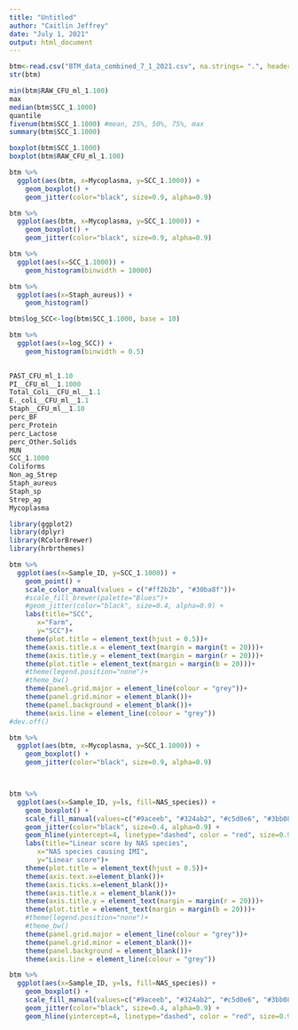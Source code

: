 ```yaml
---
title: "Untitled"
author: "Caitlin Jeffrey"
date: "July 1, 2021"
output: html_document
---
```


```r
btm<-read.csv("BTM_data_combined_7_1_2021.csv", na.strings= ".", header = T)
str(btm)
```

```r
min(btm$RAW_CFU_ml_1.100)
max
median(btm$SCC_1.1000)
quantile
fivenum(btm$SCC_1.1000) #mean, 25%, 50%, 75%, max
summary(btm$SCC_1.1000)
```

```r
boxplot(btm$SCC_1.1000)
boxplot(btm$RAW_CFU_ml_1.100)

btm %>%
  ggplot(aes(btm, x=Mycoplasma, y=SCC_1.1000)) +
    geom_boxplot() +
    geom_jitter(color="black", size=0.9, alpha=0.9)

btm %>%
  ggplot(aes(btm, x=Mycoplasma, y=SCC_1.1000)) +
    geom_boxplot() +
    geom_jitter(color="black", size=0.9, alpha=0.9)

btm %>%
  ggplot(aes(x=SCC_1.1000)) +
    geom_histogram(binwidth = 10000)

btm %>%
  ggplot(aes(x=Staph_aureus)) +
    geom_histogram()

btm$log_SCC<-log(btm$SCC_1.1000, base = 10)

btm %>%
  ggplot(aes(x=log_SCC)) +
    geom_histogram(binwidth = 0.5)
    

PAST_CFU_ml_1.10
PI__CFU_ml__1.1000
Total_Coli__CFU_ml__1.1
E._coli__CFU_ml__1.1
Staph__CFU_ml__1.10
perc_BF
perc_Protein
perc_Lactose
perc_Other.Solids
MUN
SCC_1.1000
Coliforms
Non_ag_Strep
Staph_aureus
Staph_sp
Strep_ag
Mycoplasma
```
```r

library(ggplot2)
library(dplyr)
library(RColorBrewer)
library(hrbrthemes)

btm %>%
  ggplot(aes(x=Sample_ID, y=SCC_1.1000)) +
    geom_point() +
    scale_color_manual(values = c("#ff2b2b", "#30ba8f"))+
    #scale_fill_brewer(palette="Blues")+
    #geom_jitter(color="black", size=0.4, alpha=0.9) +
    labs(title="SCC",
       x="Farm",
       y="SCC")+
    theme(plot.title = element_text(hjust = 0.5))+
    theme(axis.title.x = element_text(margin = margin(t = 20)))+
    theme(axis.title.y = element_text(margin = margin(r = 20)))+
    theme(plot.title = element_text(margin = margin(b = 20)))+
    #theme(legend.position="none")+
    #theme_bw()
    theme(panel.grid.major = element_line(colour = "grey"))+
    theme(panel.grid.minor = element_blank())+
    theme(panel.background = element_blank())+
    theme(axis.line = element_line(colour = "grey"))
#dev.off()

btm %>%
  ggplot(aes(btm, x=Mycoplasma, y=SCC_1.1000)) +
    geom_boxplot() +
    geom_jitter(color="black", size=0.9, alpha=0.9)



btm %>%
  ggplot(aes(x=Sample_ID, y=ls, fill=NAS_species)) +
    geom_boxplot() +
    scale_fill_manual(values=c("#9aceeb", "#324ab2", "#c5d0e6", "#3bb08f", "#2b6cc4", "#979aaa", "#1f75fe", "#93dfb8", "#c8385a"), labels = paste(counts$NAS_species, "n =", counts$n))+ 
    geom_jitter(color="black", size=0.4, alpha=0.9) +
    geom_hline(yintercept=4, linetype="dashed", color = "red", size=0.9)+
    labs(title="Linear score by NAS species",
       x="NAS species causing IMI",
       y="Linear score")+
    theme(plot.title = element_text(hjust = 0.5))+
    theme(axis.text.x=element_blank())+
    theme(axis.ticks.x=element_blank())+
    theme(axis.title.x = element_blank())+
    theme(axis.title.y = element_text(margin = margin(r = 20)))+
    theme(plot.title = element_text(margin = margin(b = 20)))+
    #theme(legend.position="none")+
    #theme_bw()
    theme(panel.grid.major = element_line(colour = "grey"))+
    theme(panel.grid.minor = element_blank())+
    theme(panel.background = element_blank())+
    theme(axis.line = element_line(colour = "grey"))

btm %>%
  ggplot(aes(x=Sample_ID, y=ls, fill=NAS_species)) +
    geom_boxplot() +
    scale_fill_manual(values=c("#9aceeb", "#324ab2", "#c5d0e6", "#3bb08f", "#2b6cc4", "#979aaa", "#1f75fe", "#93dfb8", "#c8385a"), labels = paste(counts$NAS_species, "n =", counts$n))+ 
    geom_jitter(color="black", size=0.4, alpha=0.9) +
    geom_hline(yintercept=4, linetype="dashed", color = "red", size=0.9)+
```

